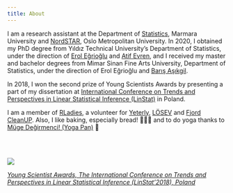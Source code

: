```yaml
---
title: About
---
```


I am a research assistant at the Department of [Statistics], Marmara University and [NordSTAR](https://www.oslomet.no/en/nordstar), Oslo Metropolitan University. In 2020, I obtained my PhD degree from Yıldız Technical University’s Department of Statistics, under the direction of [Erol Eğrioğlu] and [Atif Evren], and I received my master and bachelor degrees from Mimar Sinan Fine Arts University, Department of Statistics, under the direction of Erol Eğrioğlu and [Barış Aşıkgil].

In 2018, I won the second prize of Young Scientists Awards by presenting a part of my dissertation at [International Conference on Trends and Perspectives in Linear Statistical Inference (LinStat)] in Poland. 

I am a member of [RLadies], a volunteer for [Yeterly], [LÖSEV] and [Fjord CleanUP]. Also, I like baking,  especially bread! 👩🏻‍🍳   and to do yoga thanks to [Müge Değirmenci! (Yoga Pan) ] 💛 

\
&nbsp;


![](/img/YSAwinners.jpg)

*[Young Scientist Awards, The International Conference on Trends and Perspectives in Linear Statistical Inference (LinStat'2018), Poland]*


[RLadies]: https://rladies.org/turkey-rladies/name/busenur-kizilaslan/
[Statistics]: https://avesis.marmara.edu.tr/busenur.sarica
[Erol Eğrioğlu]: https://scholar.google.com/citations?user=iBuowD8AAAAJ&hl=en
[Atif Evren]: https://scholar.google.com.tr/citations?user=ZNhBLakAAAAJ&hl=tr
[Barış Aşıkgil]: https://scholar.google.com.tr/citations?user=k1eGkSgAAAAJ&hl=tr 
[LÖSEV]: https://www.losev.org.tr/v6
[Young Scientist Awards, The International Conference on Trends and Perspectives in Linear Statistical Inference (LinStat'2018), Poland]: https://www.tandfonline.com/doi/pdf/10.1080/03610918.2020.1720385
[International Conference on Trends and Perspectives in Linear Statistical Inference (LinStat)]: https://www.tandfonline.com/doi/pdf/10.1080/03610918.2020.1720385
[Müge Değirmenci! (Yoga Pan) ]: https://www.facebook.com/panyogaa/
[Yeterly]: https://yeterly.com
[Fjord CleanUP]: https://www.fjordcleanup.no